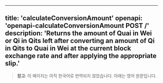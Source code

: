 <!-- AUTO-GENERATED-CONTENT:START (ENGLISH-COPY) -->
---
title: 'calculateConversionAmount'
openapi: 'openapi-calculateConversionAmount POST /'
description: 'Returns the amount of Quai in Wei or Qi in Qits left after converting an amount of Qi in Qits to Quai in Wei at the current block exchange rate and after applying the appropriate slip.'
---

> **참고**: 이 페이지는 아직 한국어로 번역되지 않았습니다. 아래는 영어 원문입니다.
